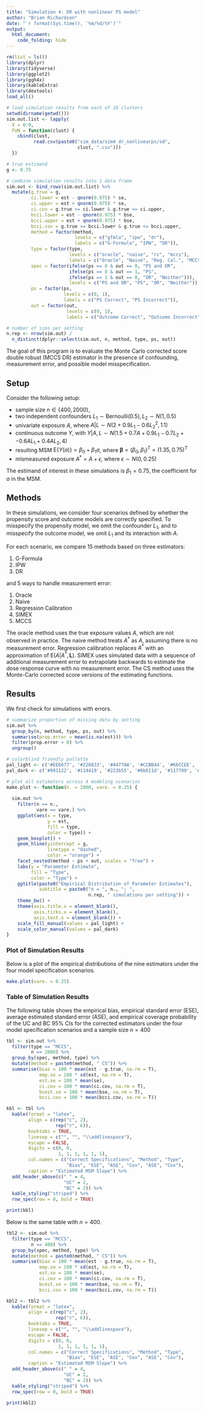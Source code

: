 ```yaml
---
title: "Simulation 4: DR with nonlinear PS model"
author: "Brian Richardson"
date: "`r format(Sys.time(), '%m/%d/%Y')`"
output:
  html_document:
    code_folding: hide
---
```


```r

rm(list = ls())
library(dplyr)
library(tidyverse)
library(ggplot2)
library(ggh4x)
library(kableExtra)
library(devtools)
load_all()

```

```r

# load simulation results from each of 10 clusters
setwd(dirname(getwd()))
sim.out.list <- lapply(
  X = 0:9,
  FUN = function(clust) {
    cbind(clust,
          read.csv(paste0("sim_data/sim4_dr_nonlinearps/sd",
                          clust, ".csv")))
  })

# true estimand
g <- 0.75

# combine simulation results into 1 data frame
sim.out <- bind_rows(sim.out.list) %>% 
  mutate(g.true = g,
         ci.lower = est - qnorm(0.975) * se,
         ci.upper = est + qnorm(0.975) * se,
         ci.cov = g.true >= ci.lower & g.true <= ci.upper,
         bcci.lower = est - qnorm(0.975) * bse,
         bcci.upper = est + qnorm(0.975) * bse,
         bcci.cov = g.true >= bcci.lower & g.true <= bcci.upper,
         method = factor(method,
                         levels = c("gfmla", "ipw", "dr"),
                         labels = c("G-Formula", "IPW", "DR")),
         type = factor(type,
                       levels = c("oracle", "naive", "rc", "mccs"),
                       labels = c("Oracle", "Naive", "Reg. Cal.", "MCCS")),
         spec = factor(ifelse(ps == 0 & out == 0, "PS and OR",
                       ifelse(ps == 0 & out == 1, "PS",
                       ifelse(ps == 1 & out == 0, "OR", "Neither"))),
                       levels = c("PS and OR", "PS", "OR", "Neither")),
         ps = factor(ps,
                     levels = c(0, 1),
                     labels = c("PS Correct", "PS Incorrect")),
         out = factor(out,
                      levels = c(0, 1),
                      labels = c("Outcome Correct", "Outcome Incorrect")))

# number of sims per setting
n.rep <- nrow(sim.out) /
  n_distinct(dplyr::select(sim.out, n, method, type, ps, out))

```

The goal of this program is to evaluate the Monte Carlo corrected score double robust (MCCS DR) estimator in the presence of confounding, measurement error, and possible model misspecification.

## Setup

Consider the following setup:

* sample size $n\in\{400,2000\}$,
* two independent confounders $L_1 \sim \textrm{Bernoulli}(0.5), L_2 \sim N(1, 0.5)$
* univariate exposure $A$, where $A|L \sim N(2 + 0.9L_1 - 0.6L_2^2, 1.1)$
* continuous outcome $Y$, with $Y|A,L \sim N(1.5 + 0.7A + 0.9L_1 - 0.7L_2 + - 0.6AL_1 + 0.4AL_2, 4)$
* resulting MSM $\textrm{E}\{Y(a)\} = \beta_0 + \beta_1a$, where $\pmb{\beta} = (\beta_0, \beta_1)^T = (1.35, 0.75)^T$
* mismeasured exposure $A^* = A + \epsilon$, where $\epsilon \sim N(0, 0.25)$

The estimand of interest in these simulations is $\beta_1=0.75$, the coefficient for $a$ in the MSM.

## Methods

In these simulations, we consider four scenarios defined by whether the propensity score and outcome models are correctly specified. To misspecify the propensity model, we omit the confounder $L_1$, and to misspecify the outcome model, we omit $L_1$ and its interaction with $A$.

For each scenario, we compare 15 methods based on three estimators:

1) G-Formula
2) IPW
3) DR

and 5 ways to handle measurement error:

1) Oracle
2) Naive
3) Regression Calibration
4) SIMEX
5) MCCS

The oracle method uses the true exposure values $A$, which are not observed in practice. The naive method treats $A^*$ as $A$, assuming there is no measurement error. Regression calibration replaces $A^*$ with an approximation of $\textrm{E}(A|A^*,\pmb{L})$. SIMEX uses simulated data with a sequence of additional measurement error to extrapolate backwards to estimate the dose response curve with no measurement error. The CS method uses the Monte-Carlo corrected score versions of the estimating functions.


## Results

We first check for simulations with errors.

```r

# summarize proportion of missing data by setting
sim.out %>% 
  group_by(n, method, type, ps, out) %>% 
  summarise(prop.error = mean(is.na(est))) %>% 
  filter(prop.error > 0) %>% 
  ungroup()

```

```r

# colorblind friendly pallette
pal_light <- c('#EE6677', '#228833', '#4477AA', '#CCBB44', '#66CCEE', '#AA3377', '#BBBBBB')
pal_dark <- c('#991122', '#114419', '#223b55', '#6b611d', '#117799', '#55193b', '#5d5d5d')

```

```r

# plot all estimators across 4 modeling scenarios
make.plot <- function(n. = 2000, vare. = 0.25) {
  
  sim.out %>% 
    filter(n == n.,
           vare == vare.) %>% 
    ggplot(aes(x = type,
               y = est,
               fill = type,
               color = type)) +
    geom_boxplot() +
    geom_hline(yintercept = g,
               linetype = "dashed",
               color = "orange") +
    facet_nested(method ~ ps + out, scales = "free") +
    labs(y = "Parameter Estimate",
         fill = "Type",
         color = "Type") +
    ggtitle(paste0("Empirical Distribution of Parameter Estimates"),
            subtitle = paste0("n = ", n., "; ",
                              n.rep, " simulations per setting")) +
    theme_bw() +
    theme(axis.title.x = element_blank(),
          axis.ticks.x = element_blank(),
          axis.text.x = element_blank()) +
    scale_fill_manual(values = pal_light) +
    scale_color_manual(values = pal_dark)
}

```

### Plot of Simulation Results

Below is a plot of the empirical distributions of the nine estimators under the four model specification scenarios.

```r

make.plot(vare. = 0.25)

```

### Table of Simulation Results

The following table shows the empirical bias, empirical standard error (ESE), average estimated standard error (ASE), and empirical coverage probability of the UC and BC 95% CIs for the corrected estimators under the four model specification scenarios and a sample size $n=400$

```r

tbl <- sim.out %>% 
  filter(type == "MCCS",
         n == 2000) %>% 
  group_by(spec, method, type) %>% 
  mutate(method = paste0(method, " CS")) %>% 
  summarise(bias = 100 * mean(est - g.true, na.rm = T),
            emp.se = 100 * sd(est, na.rm = T),
            est.se = 100 * mean(se),
            ci.cov = 100 * mean(ci.cov, na.rm = T),
            bcest.se = 100 * mean(bse, na.rm = T),
            bcci.cov = 100 * mean(bcci.cov, na.rm = T))

kbl <- tbl %>% 
  kable(format = "latex",
        align = c(rep("c", 2),
                  rep("r", 6)),
        booktabs = TRUE,
        linesep = c("", "", "\\addlinespace"),
        escape = FALSE,
        digits = c(0, 0,
                   1, 1, 1, 1, 1, 1),
        col.names = c("Correct Specifications", "Method", "Type",
                      "Bias", "ESE", "ASE", "Cov", "ASE", "Cov"),
        caption = "Estimated MSM Slope") %>%
  add_header_above(c(" " = 4,
                     "UC" = 2,
                     "BC" = 2)) %>% 
  kable_styling("striped") %>% 
  row_spec(row = 0, bold = TRUE)

print(kbl)

```

Below is the same table with $n=400$.

```r

tbl2 <- sim.out %>% 
  filter(type == "MCCS",
         n == 400) %>% 
  group_by(spec, method, type) %>% 
  mutate(method = paste0(method, " CS")) %>% 
  summarise(bias = 100 * mean(est - g.true, na.rm = T),
            emp.se = 100 * sd(est, na.rm = T),
            est.se = 100 * mean(se),
            ci.cov = 100 * mean(ci.cov, na.rm = T),
            bcest.se = 100 * mean(bse, na.rm = T),
            bcci.cov = 100 * mean(bcci.cov, na.rm = T))

kbl2 <- tbl2 %>% 
  kable(format = "latex",
        align = c(rep("c", 2),
                  rep("r", 6)),
        booktabs = TRUE,
        linesep = c("", "", "\\addlinespace"),
        escape = FALSE,
        digits = c(0, 0,
                   1, 1, 1, 1, 1, 1),
        col.names = c("Correct Specifications", "Method", "Type",
                      "Bias", "ESE", "ASE", "Cov", "ASE", "Cov"),
        caption = "Estimated MSM Slope") %>%
  add_header_above(c(" " = 4,
                     "UC" = 2,
                     "BC" = 2)) %>% 
  kable_styling("striped") %>% 
  row_spec(row = 0, bold = TRUE)

print(kbl2)

```

